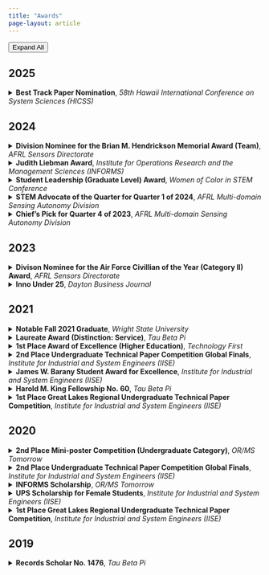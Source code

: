 ```yaml
---
title: "Awards"
page-layout: article
---
```


<!-- Floating toggle button -->
<button class="awards-toggle" id="toggleAll" onclick="toggleAllDetails()">
  Expand All
</button>

<script>
function toggleAllDetails() {
  const details = document.querySelectorAll('details');
  const button = document.getElementById('toggleAll');
  const isExpanding = button.textContent === 'Expand All';
  
  details.forEach(detail => {
    detail.open = isExpanding;
  });
  
  button.textContent = isExpanding ? 'Collapse All' : 'Expand All';
}

// Update button text based on current state
function updateToggleButton() {
  const details = document.querySelectorAll('details');
  const button = document.getElementById('toggleAll');
  const openCount = Array.from(details).filter(detail => detail.open).length;
  
  if (openCount === 0) {
    button.textContent = 'Expand All';
  } else if (openCount === details.length) {
    button.textContent = 'Collapse All';
  } else {
    button.textContent = 'Expand All';
  }
}

// Listen for individual details changes
document.addEventListener('DOMContentLoaded', function() {
  const details = document.querySelectorAll('details');
  details.forEach(detail => {
    detail.addEventListener('toggle', updateToggleButton);
  });
});
</script>

## 2025
<details>
  <summary><strong>Best Track Paper Nomination</strong>, <em>58th Hawaii International Conference on System Sciences (HICSS)</em></summary>
  <p>
  Nominated for the HICSS Decision Analytics and Service Science Track's best paper for "Zero-shot comparison of large language models (LLMs) reasoning abilities on long-text analogies" (19 papers nominated out of 132 accepted papers across 34 mini-tracks)
  </p>
  
  [HICSS58 Best Paper Nominations](https://docs.google.com/spreadsheets/d/1qSG3u03cW5Zv9st4hVcI5YvafGnbUr0r1i8HTLxtUGA/edit?gid=0#gid=0){.btn .btn-primary target="_blank"}
  [Read the paper](https://hdl.handle.net/10125/109034){.btn .btn-secondary target="_blank"}
  
</details>

## 2024
<details>
  <summary><strong>Division Nominee for the Brian M. Hendrickson Memorial Award (Team)</strong>, <em>AFRL Sensors Directorate</em></summary>
  <p>
  Award recognizes exceptional team research accomplishment in exploratory or advanced development and contribution of technology to the Air Force; Nominated by second-level supervisor (Division Chief) for contributions to the "Analogical Learning" team
  </p>
</details>
<details>
  <summary><strong>Judith Liebman Award</strong>, <em>Institute for Operations Research and the Management Sciences (INFORMS)</em></summary>
  <p>
  Award for student volunteers who have been "moving spirits" in their university, local chapter(s), and the Institute
  </p>
  
  [About INFORMS Judith Liebman Award](https://www.informs.org/Recognizing-Excellence/INFORMS-Prizes/Judith-Liebman-Award){.btn .btn-primary target="_blank"}
  
</details>
<details>
  <summary><strong>Student Leadership (Graduate Level) Award</strong>, <em>Women of Color in STEM Conference</em></summary>
  <p>
  Award given to a graduate student with a creative verve, accomplished academic record, & proven desire to help others succeed
  </p>
</details>
<details>
  <summary><strong>STEM Advocate of the Quarter for Quarter 1 of 2024</strong>, <em>AFRL Multi-domain Sensing Autonomy Division</em></summary>
  <p>
  Selected by second-level supervisor for involvement with TechFest Dayton, a K-12 STEM oureach expo
  </p>
</details>
<details>
  <summary><strong>Chief's Pick for Quarter 4 of 2023</strong>, <em>AFRL Multi-domain Sensing Autonomy Division</em></summary>
  <p>
  Selected by second-level supervisor for work contributions
  </p>
</details>

## 2023
<details>
  <summary><strong>Divison Nominee for the Air Force Civillian of the Year (Category II) Award</strong>, <em>AFRL Sensors Directorate</em></summary>
  <p>
  Nominated by second-level supervisor for work contributions throughout 2023; Category II corresponds to employees with equivalent rank between GS-9 and GS-11
  </p>
</details>
<details>
  <summary><strong>Inno Under 25</strong>, <em>Dayton Business Journal</em></summary>
  <p>
  Recognition of the top founders, entrepreneurs, innovators, and leaders under 25 in the Dayton ecosystem
  </p>
  
  [Dayton Business Journal Article](https://www.bizjournals.com/dayton/inno/stories/awards/2023/10/26/inno-under-25-award-winners.html?csrc=6398&utm_campaign=trueAnthemTrendingContent&utm_medium=trueAnthem&utm_source=facebook&fbclid=IwAR3vmw5ygqcaKExqzmcBwyW2xwFUZRGauStbmQllndwPR0KbtzkSh53rj3k){.btn .btn-primary target="_blank"}
  
</details>

## 2021
<details>
  <summary><strong>Notable Fall 2021 Graduate</strong>, <em>Wright State University</em></summary>
  <p>
  Featured as one of three notable students participating in Wright State University's Fall 2021 commencement ceremony
  </p>

  [Wright State University Newsroom Article](https://webapp2.wright.edu/web1/newsroom/2021/12/06/nearly-1200-students-to-graduate-at-wright-states-fall-commencement/){.btn .btn-primary target="_blank"}

</details>
<details>
  <summary><strong>Laureate Award (Distinction: Service)</strong>, <em>Tau Beta Pi</em></summary>
  <p>
  Award given annually to up to five student members who outstandingly exemplify the “spirit of liberal culture in engineering colleges” 
  </p>

  [About the Tau Beta Pi Laureate Award](https://www.tbp.org/awards.cfm?key=laureate){.btn .btn-primary target="_blank"}
  [Wright State University Newsroom Article](https://webapp2.wright.edu/web1/newsroom/2021/10/05/tau-beta-pi-trifecta/){.btn .btn-primary target="_blank"}

</details>
<details>
  <summary><strong>1st Place Award of Excellence (Higher Education)</strong>, <em>Technology First</em></summary>
  <p>
  Award given to one Dayton-area undergraduate project in the field of information technology (IT) or analytics among the three finalists
  </p>

  [Wright State University Newsroom Article](https://webapp2.wright.edu/web1/newsroom/2021/06/24/wright-state-business-students-capture-it-award-using-data-analytics-to-predict-pet-adoption/){.btn .btn-primary target="_blank"}

</details>
<details>
  <summary><strong>2nd Place Undergraduate Technical Paper Competition Global Finals</strong>, <em>Institute for Industrial and System Engineers (IISE)</em></summary>
  <p>
  Selected by a panel of judges among 10 global finalists; Co-author and presenter on project entitled "Putting a smile on redesigning: A dental facility layout problem"
  </p>
</details>
<details>
  <summary><strong>James W. Barany Student Award for Excellence</strong>, <em>Institute for Industrial and System Engineers (IISE)</em></summary>
  <p>
  Award given to a graduating senior who has brought distinction to industrial engineering at their institution
  </p>

  [Wright State University Newsroom Article](https://webapp2.wright.edu/web1/newsroom/2021/07/06/wright-state-graduate-student-kara-combs-receives-top-national-award-from-institute-of-industrial-and-systems-engineers/){.btn .btn-primary target="_blank"}

</details>
<details>
  <summary><strong>Harold M. King Fellowship No. 60</strong>, <em>Tau Beta Pi</em></summary>
  <p>
  Award based on merit to support Tau Beta Pi members pursuing graduate study (&lt;8.5% selection rate); Specific fellowship is given to a “recipient whose participation in his/her technical society is judged worthy of special mention” 
  </p>

  [List of 2021 -2022 Tau Beta Pi Fellows](https://tbp.org/memb/FellowsList/2021-22.cfm){.btn .btn-primary target="_blank"}
  [Wright State University Newsroom Article](https://webapp2.wright.edu/web1/newsroom/2021/10/05/tau-beta-pi-trifecta/){.btn .btn-primary target="_blank"}

</details>
<details>
  <summary><strong>1st Place Great Lakes Regional Undergraduate Technical Paper Competition</strong>, <em>Institute for Industrial and System Engineers (IISE)</em></summary>
  <p>
  Selected by a panel of judges to represent the Great Lakes region in the Global Finals at the IISE Annual Meeting with the project, “Putting a smile on redesigning: A dental facility layout problem” 
  </p>

  [Wright State University Newsroom Article](https://webapp2.wright.edu/web1/newsroom/2021/02/24/wright-state-industrial-and-systems-engineering-students-win-first-place-in-great-lakes-technical-paper-competition/){.btn .btn-primary target="_blank"}

</details>

## 2020
<details>
  <summary><strong>2nd Place Mini-poster Competition (Undergraduate Category)</strong>, <em>*OR/MS Tomorrow*</em></summary>
  <p>
  Selected by a panel of judges for the mini-poster on "Cramming questions: Quiz bowl set optimization"
  </p>

  [Competition Winners Announcement](https://www.informs.org/Publications/OR-MS-Tomorrow/OR-MS-Tomorrow-Mini-Poster-Competition-Winners){.btn .btn-primary target="_blank"}

</details>
<details>
  <summary><strong>2nd Place Undergraduate Technical Paper Competition Global Finals</strong>, <em>Institute for Industrial and System Engineers (IISE)</em></summary>
  <p>
  Selected by a panel of judges among 10 global finalists; Sole author on project entitled "Cramming questions: Quiz bowl set optimization"
  </p>
</details>
<details>
  <summary><strong>INFORMS Scholarship</strong>, <em>OR/MS Tomorrow</em></summary>
  <p>
  One of twelve scholarship receipents to attend the INFORMS Annual Meeting (at the time of the award the scholarship was exclusively for undergraduate students)
  </p>

  [About the INFORMS Scholarship](https://www.informs.org/Recognizing-Excellence/Scholarships/INFORMS-Scholarship){.btn .btn-primary target="_blank"}

</details>
<details>
  <summary><strong>UPS Scholarship for Female Students</strong>, <em>Institute for Industrial and System Engineers (IISE)</em></summary>
  <p>
  Awarded one of IISE's national scholarships for the 2020-2021 academic year
  </p>
</details>
<details>
  <summary><strong>1st Place Great Lakes Regional Undergraduate Technical Paper Competition</strong>, <em>Institute for Industrial and System Engineers (IISE)</em></summary>
  <p>
  Selected by a panel of judges to represent the Great Lakes region in the Global Finals at the IISE Annual Meeting with the project, "Cramming questions: Quiz bowl set optimization"
  </p>
</details>

## 2019
<details>
  <summary><strong>Records Scholar No. 1476</strong>, <em>Tau Beta Pi</em></summary>
  <p>
  Receiptient of one of Tau Beta Pi's undergraduate scholarships (56% selection rate)
  </p>

  [Scholar Biographies](https://tbp.org/memb/ScholarArchives/ScholarBios/ScholarBios19-20.pdf){.btn .btn-primary target="_blank"}

</details>
